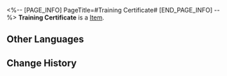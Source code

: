 <%-- [PAGE_INFO]
PageTitle=#Training Certificate#
[END_PAGE_INFO] --%>
{{Item Infobox
|title       = Training Certificate
|id          = 149980
|image       = Item Training Certificate.png
|type        = 
|invCategory = 
|rarity      = 1
|effect      = 
|description = A certificate for participants in restricted zone training. Evidence of having defeated the Silvermane Guards before.
}}
'''Training Certificate''' is a [[Item]].

==Other Languages==
{{Other Languages
|en   = Training Certificate
|zhs  = 演练证明
|zht  = 演練證明
|ja   = 演習証明
|ko   = 훈련 증명서
|es   = Certificado de entrenamiento
|fr   = Certificat d'entraînement
|ru   = Сертификат на тренировку
|th   = หลักฐานยืนยันการฝึกซ้อม
|vi   = Chứng Nhận Diễn Tập
|de   = Trainingszertifikat
|id   = Sertifikat Latihan
|pt   = Certificado de Treinamento
}}

==Change History==
{{Change History|2.0}}